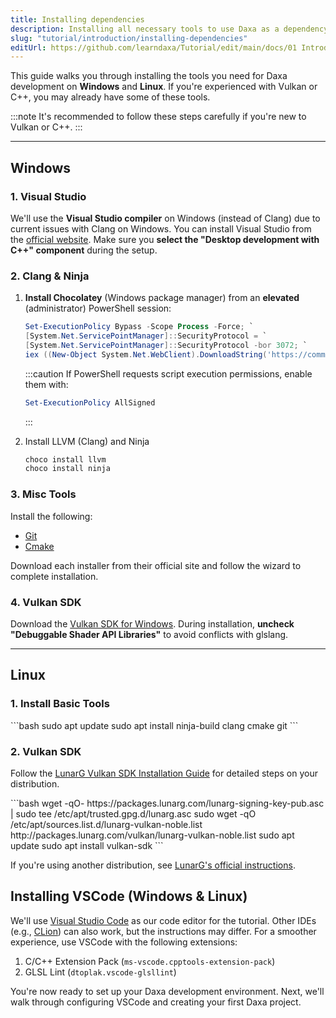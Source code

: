 ```yaml
---
title: Installing dependencies
description: Installing all necessary tools to use Daxa as a dependency
slug: "tutorial/introduction/installing-dependencies"
editUrl: https://github.com/learndaxa/Tutorial/edit/main/docs/01 Introduction/01_Installing_dependencies.mdx
---
```



This guide walks you through installing the tools you need for Daxa development on **Windows** and **Linux**. If you're experienced with Vulkan or C++, you may already have some of these tools.

:::note
It's recommended to follow these steps carefully if you're new to Vulkan or C++.
:::

---

## Windows

### 1. Visual Studio

We'll use the **Visual Studio compiler** on Windows (instead of Clang) due to current issues with Clang on Windows. You can install Visual Studio from the [official website](https://visualstudio.microsoft.com/de/vs/community/). Make sure you **select the "Desktop development with C++" component** during the setup.

### 2. Clang & Ninja

<Steps>

1. **Install Chocolatey** (Windows package manager) from an **elevated** (administrator) PowerShell session:

    ```powershell
    Set-ExecutionPolicy Bypass -Scope Process -Force; `
    [System.Net.ServicePointManager]::SecurityProtocol = `
    [System.Net.ServicePointManager]::SecurityProtocol -bor 3072; `
    iex ((New-Object System.Net.WebClient).DownloadString('https://community.chocolatey.org/install.ps1'))
    ```

    :::caution
    If PowerShell requests script execution permissions, enable them with:

    ```powershell
    Set-ExecutionPolicy AllSigned
    ```

    :::

2. Install LLVM (Clang) and Ninja

    ```powershell
    choco install llvm
    choco install ninja
    ```

</Steps>

### 3. Misc Tools

Install the following:

- [Git](https://git-scm.com/downloads/win)
- [Cmake](https://cmake.org/download/)

Download each installer from their official site and follow the wizard to complete installation.

### 4. Vulkan SDK

Download the [Vulkan SDK for Windows](https://vulkan.lunarg.com/sdk/home#windows). During installation, **uncheck "Debuggable Shader API Libraries"** to avoid conflicts with glslang.

---

## Linux

### 1. Install Basic Tools

<Tabs syncKey="linux_distro_family">
<TabItem label="Debian/Ubuntu">
    ```bash
    sudo apt update
    sudo apt install ninja-build clang cmake git
    ```
</TabItem>
</Tabs>

### 2. Vulkan SDK

Follow the [LunarG Vulkan SDK Installation Guide](https://vulkan.lunarg.com/doc/view/latest/linux/getting_started.html) for detailed steps on your distribution.

<Tabs syncKey="linux_distro">
<TabItem label="Ubuntu 24.04 (Noble Numbat)">
    ```bash
    wget -qO- https://packages.lunarg.com/lunarg-signing-key-pub.asc | sudo tee /etc/apt/trusted.gpg.d/lunarg.asc
    sudo wget -qO /etc/apt/sources.list.d/lunarg-vulkan-noble.list http://packages.lunarg.com/vulkan/lunarg-vulkan-noble.list
    sudo apt update
    sudo apt install vulkan-sdk
    ```
</TabItem>
</Tabs>

If you're using another distribution, see [LunarG's official instructions](https://vulkan.lunarg.com/sdk/home#linux).

## Installing VSCode (Windows & Linux)

We'll use [Visual Studio Code](https://code.visualstudio.com/download) as our code editor for the tutorial. Other IDEs (e.g., [CLion](https://www.jetbrains.com/clion/)) can also work, but the instructions may differ. For a smoother experience, use VSCode with the following extensions:

1. C/C++ Extension Pack (`ms-vscode.cpptools-extension-pack`)
2. GLSL Lint (`dtoplak.vscode-glsllint`)

You're now ready to set up your Daxa development environment. Next, we'll walk through configuring VSCode and creating your first Daxa project.
